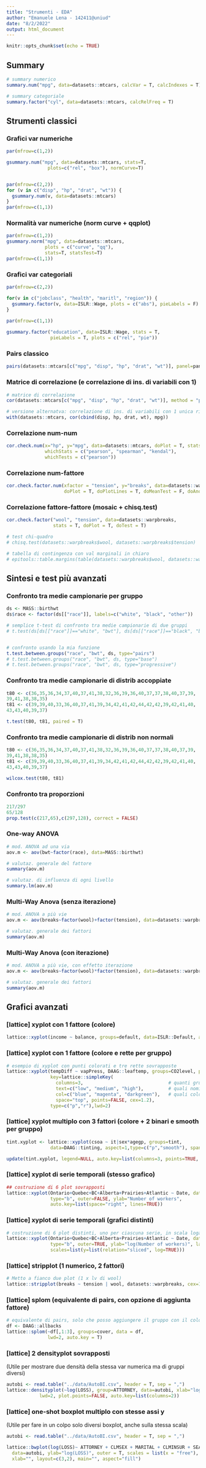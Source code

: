 ```yaml
---
title: "Strumenti - EDA"
author: "Emanuele Lena - 142411@uniud"
date: "8/2/2022"
output: html_document
---
```


```r
knitr::opts_chunk$set(echo = TRUE)
```


## Summary

```r
# summary numerico
summary.num("mpg", data=datasets::mtcars, calcVar = T, calcIndexes = T)

# summary categoriale
summary.factor("cyl", data=datasets::mtcars, calcRelFreq = T)


```


## Strumenti classici

### Grafici var numeriche

```r
par(mfrow=c(1,2))

gsummary.num("mpg", data=datasets::mtcars, stats=T, 
               plots=c("rel", "box"), normCurve=T)


par(mfrow=c(2,2))
for (v in c("disp", "hp", "drat", "wt")) {
  gsummary.num(v, data=datasets::mtcars)
}
par(mfrow=c(1,1))

```

### Normalità var numeriche (norm curve + qqplot)

```r
par(mfrow=c(1,2))
gsummary.norm("mpg", data=datasets::mtcars, 
              plots = c("curve", "qq"), 
              stats=T, statsTest=T)
par(mfrow=c(1,1))
```

### Grafici var categoriali

```r
par(mfrow=c(2,2))

for(v in c("jobclass", "health", "maritl", "region")) {
  gsummary.factor(v, data=ISLR::Wage, plots = c("abs"), pieLabels = F)
}
  
par(mfrow=c(1,1))

gsummary.factor("education", data=ISLR::Wage, stats = T, 
                pieLabels = T, plots = c("rel", "pie"))

```

### Pairs classico

```r
pairs(datasets::mtcars[c("mpg", "disp", "hp", "drat", "wt")], panel=panel.smooth)
```

### Matrice di correlazione (e correlazione di ins. di variabili con 1)
```r
# matrice di correlazione
cor(datasets::mtcars[c("mpg", "disp", "hp", "drat", "wt")], method = "pearson")

# versione alternatva: correlazione di ins. di variabili con 1 unica risposta
with(datasets::mtcars, cor(cbind(disp, hp, drat, wt), mpg))
```

### Correlazione num-num

```r
cor.check.num(x="hp", y="mpg", data=datasets::mtcars, doPlot = T, stats = T, 
              whichStats = c("pearson", "spearman", "kendal"), 
              whichTests = c("pearson"))
```

### Correlazione num-fattore

```r
cor.check.factor.num(xfactor = "tension", y="breaks", data=datasets::warpbreaks, 
                     doPlot = T, doPlotLines = T, doMeanTest = F, doAnova = T, stats=T)
```


### Correlazione fattore-fattore (mosaic + chisq.test)

```r
cor.check.factor("wool", "tension", data=datasets::warpbreaks, 
                 stats = T, doPlot = T, doTest = T)

# test chi-quadro
# chisq.test(datasets::warpbreaks$wool, datasets::warpbreaks$tension)

# tabella di contingenza con val marginali in chiaro
# epitools::table.margins(table(datasets::warpbreaks$wool, datasets::warpbreaks$tension))
```


## Sintesi e test più avanzati

### Confronto tra medie campionarie per gruppo

```r
ds <- MASS::birthwt
ds$race <- factor(ds[["race"]], labels=c("white", "black", "other"))

# semplice t-test di confronto tra medie campionarie di due gruppi
# t.test(ds[ds[["race"]]=="white", "bwt"], ds[ds[["race"]]=="black", "bwt"])


# confronto usando la mia funzione
t.test.between.groups("race", "bwt", ds, type="pairs")
# t.test.between.groups("race", "bwt", ds, type="base")
# t.test.between.groups("race", "bwt", ds, type="progressive")

```


### Confronto tra medie campionarie di distrib accoppiate

```r
t80 <- c(36,35,36,34,37,40,37,41,38,32,36,39,36,40,37,37,38,40,37,39,
39,41,38,38,35)
t81 <- c(39,39,40,33,36,40,37,41,39,34,42,41,42,44,42,42,39,42,41,40,
43,43,40,39,37)

t.test(t80, t81, paired = T)
```


### Confronto tra medie campionarie di distrib non normali

```r
t80 <- c(36,35,36,34,37,40,37,41,38,32,36,39,36,40,37,37,38,40,37,39,
39,41,38,38,35)
t81 <- c(39,39,40,33,36,40,37,41,39,34,42,41,42,44,42,42,39,42,41,40,
43,43,40,39,37)

wilcox.test(t80, t81)
```

### Confronto tra proporzioni

```r
217/297
65/128
prop.test(c(217,65),c(297,128), correct = FALSE)
```

### One-way ANOVA

```r
# mod. ANOVA ad una via
aov.m <- aov(bwt~factor(race), data=MASS::birthwt)

# valutaz. generale del fattore
summary(aov.m) 

# valutaz. di influenza di ogni livello 
summary.lm(aov.m) 
```

### Multi-Way Anova (senza iterazione)

```r
# mod. ANOVA a più vie
aov.m <- aov(breaks~factor(wool)+factor(tension), data=datasets::warpbreaks)

# valutaz. generale dei fattori
summary(aov.m) 

```

### Multi-Way Anova (con iterazione)

```r
# mod. ANOVA a più vie, con effetto iterazione
aov.m <- aov(breaks~factor(wool)*factor(tension), data=datasets::warpbreaks)

# valutaz. generale dei fattori
summary(aov.m) 
```

## Grafici avanzati

### [lattice] xyplot con 1 fattore (colore)

```r
lattice::xyplot(income ~ balance, groups=default, data=ISLR::Default, auto.key=list(columns=2))
```

### [lattice] xyplot con 1 fattore (colore e rette per gruppo)

```r
# esempio di xyplot con punti colorati e tre rette sovrapposte
lattice::xyplot(tempDiff ~ vapPress, DAAG::leaftemp, groups=CO2level, pch=19, 
                key=lattice::simpleKey(
                  columns=3,                               # quanti gruppi 
                  text=c("low", "medium", "high"),         # quali nomi nella legenda per i gruppi
                  col=c("blue", "magenta", "darkgreen"),   # quali colori per i gruppi
                  space="top", points=FALSE, cex=1.2), 
                type=c("p","r"),lwd=2)
```

### [lattice] xyplot multiplo con 3 fattori (colore + 2 binari e smooth per gruppo)

```r
tint.xyplot <- lattice::xyplot(csoa ~ it|sex*agegp, groups=tint,
                data=DAAG::tinting, aspect=1,type=c("p","smooth"), span=1.25)

update(tint.xyplot, legend=NULL, auto.key=list(columns=3, points=TRUE, lines=TRUE))
```

### [lattice] xyplot di serie temporali (stesso grafico)
```r
## costruzione di 6 plot sovrapposti
lattice::xyplot(Ontario+Quebec+BC+Alberta+Prairies+Atlantic ~ Date, data=DAAG::jobs,
                type="b", outer=FALSE, ylab="Number of workers",
                auto.key=list(space="right", lines=TRUE))
```

### [lattice] xyplot di serie temporali (grafici distinti)

```r
# costruzione di 6 plot distinti, uno per ciascuna serie, in scala logaritmica
lattice::xyplot(Ontario+Quebec+BC+Alberta+Prairies+Atlantic ~ Date, data=DAAG::jobs, 
                type="b", outer=TRUE, ylab="log(Number of workers)", layout=c(3,2),
                scales=list(y=list(relation="sliced", log=TRUE)))
```

### [lattice] stripplot (1 numerico, 2 fattori)

```r
# Metto a fianco due plot (1 x lv di wool)
lattice::stripplot(breaks ~ tension | wool, datasets::warpbreaks, cex=1.2, pch=16)
```

### [lattice] splom (equivalente di pairs, con opzione di aggiunta fattore)

```r
# equivalente di pairs, solo che posso aggiungere il gruppo con il colore
df <- DAAG::allbacks
lattice::splom(~df[,1:3], groups=cover, data = df, 
               lwd=2, auto.key = T)
```

### [lattice] 2 densityplot sovrapposti

(Utile per mostrare due densità della stessa var numerica ma di gruppi diversi)

```r
autobi <- read.table("../data/AutoBI.csv", header = T, sep = ",")
lattice::densityplot(~log(LOSS), group=ATTORNEY, data=autobi, xlab="log(LOSS)",
            lwd=2, plot.points=FALSE, auto.key=list(columns=2))

```

### [lattice] one-shot boxplot multiplo con stesse assi y

(Utile per fare in un colpo solo diversi boxplot, anche sulla stessa scala)
```r
autobi <- read.table("../data/AutoBI.csv", header = T, sep = ",")

lattice::bwplot(log(LOSS)~ ATTORNEY + CLMSEX + MARITAL + CLMINSUR + SEATBELT + AGECLASS,
  data=autobi, ylab="log(LOSS)", outer = T, scales = list(x = "free"),
  xlab="", layout=c(3,2), main="", aspect="fill")
```

